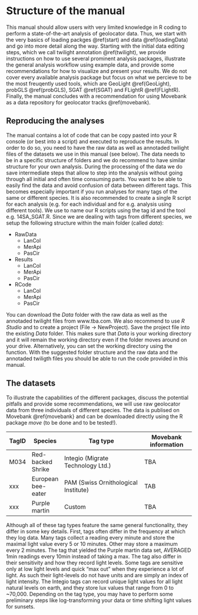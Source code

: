 # Structure of the manual {#structure}

This manual should allow users with very limited knowledge in R coding to perform a state-of-the-art analysis of geolocator data. Thus, we start with the very basics of loading packges \@ref(start) and data \@ref(loadingData) and go into more detail along the way. Starting with the initial data editing steps, which we call twilight annotation \@ref(twilight), we provide instructions on how to use several prominent analysis packages, illustrate the general analysis workflow using example data, and provide some recommendations for how to visualize and present your results. We do not cover every available analysis package but focus on what we percieve to be the most freuqently used tools, which are GeoLight \@ref(GeoLight), probGLS \@ref(probGLS), SGAT \@ref(SGAT) and FLightR \@ref(FLightR). Finally, the manual concludes with a recommendation for using Movebank as a data repository for geolocator tracks \@ref(movebank).

## Reproducing the analyses {-}

The manual contains a lot of code that can be copy pasted into your R console (or best into a script) and executed to reproduce the results. In order to do so, you need to have the raw data as well as annotaded twilight files of the datasets we use in this manual (see below). The data needs to be in a specific structure of folders and we do recommend to have similar structure for your own analysis. During the processing of the data we do save intermediate steps that allow to step into the analysis without going through all initial and often time consuming parts. You want to be able to easily find the data and avoid confusion of data between different tags. This becomes especially important if you run analyses for many tags of the same or different species. It is also recommended to create a single R script for each analysis (e.g. for each individual and for e.g. analysis using different tools). We use to name our R scripts using the tag id and the tool e.g. 14SA_SGAT.R.
Since we are dealing with tags from different species, we setup the following structure within the main folder (called _data_):


- RawData
    + LanCol
    + MerApi
    + PasCir
- Results
    + LanCol
    + MerApi
    + PasCir
- RCode
    + LanCol
    + MerApi
    + PasCir

You can download the _Data_ folder with the raw data as well as the annotaded twilight files from www.tba.com. We also recommend to use _R Studio_ and to create a project (File -> NewProject). Save the project file into the existing _Data_ folder. This makes sure that _Data_ is your working directory and it will remain the working directory even if the folder moves around on your drive. Alternatively, you can set the working directory using the \code{setwd()} function. With the suggested folder structure and the raw data and the annotaded twiligth files you should be able to run the code provided in this manual.


## The datasets {-}

To illustrate the capabilities of the different packages, discuss the potential pitfalls and provide some recommendations, we will use raw geolocator data from three individuals of different species.
The data is publised on Movebank \@ref{movebank} and can be downloaded directly using the R package _move_ (to be done and to be tested!).

TagID   |  Species           |   Tag type                            | Movebank information
------  | ---------          | -----------------------------------   | ---------------------
M034    | Red-backed Shrike  | Integio (Migrate Technology Ltd.)     | TBA
xxx     | European bee-eater | PAM (Swiss Ornithological Institute)  | TAB
xxx     | Purple martin      | Custom                                | TBA

Although all of these tag types feature the same general functionality, they differ in some key details. First, tags often differ in the frequency at which they log data. Many tags collect a reading every minute and store the maximal light value every 5 or 10 minutes. Other may store a maximum every 2 minutes. The tag that yielded the Purple martin data set, AVERAGED 1min readings every 10min instead of taking a max. The tag also differ in their sensitivity and how they record light levels. Some tags are sensitive only at low light levels and quick "max out" when they experience a lot of light. As such their light-levels do not have units and are simply an index of light intensity. The Integio tags can record unique light values for all light natural levels on earth, and they store lux values that range from 0 to ~70,000. Depending on the tag type, you may have to perform some preliminary steps like log-transforming your data or time shifting light values for sunsets.